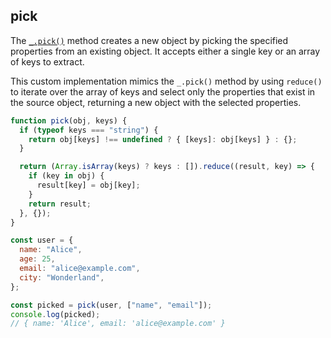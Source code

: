 
## pick

The [`_.pick()`](https://lodash.com/docs/4.17.15#pick) method creates a new object by picking
the specified properties from an existing object. It accepts either a single key or an array of keys to extract.

This custom implementation mimics the `_.pick()` method by using `reduce()` to iterate over the array of
keys and select only the properties that exist in the source object, returning a new object with the selected properties.

```js filename="pick" copy
function pick(obj, keys) {
  if (typeof keys === "string") {
    return obj[keys] !== undefined ? { [keys]: obj[keys] } : {};
  }

  return (Array.isArray(keys) ? keys : []).reduce((result, key) => {
    if (key in obj) {
      result[key] = obj[key];
    }
    return result;
  }, {});
}

const user = {
  name: "Alice",
  age: 25,
  email: "alice@example.com",
  city: "Wonderland",
};

const picked = pick(user, ["name", "email"]);
console.log(picked);
// { name: 'Alice', email: 'alice@example.com' }
```
